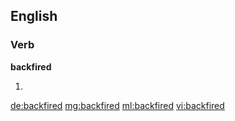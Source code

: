==English==

===Verb===
'''backfired'''

# {{en-past of|backfire}}

[[de:backfired]]
[[mg:backfired]]
[[ml:backfired]]
[[vi:backfired]]